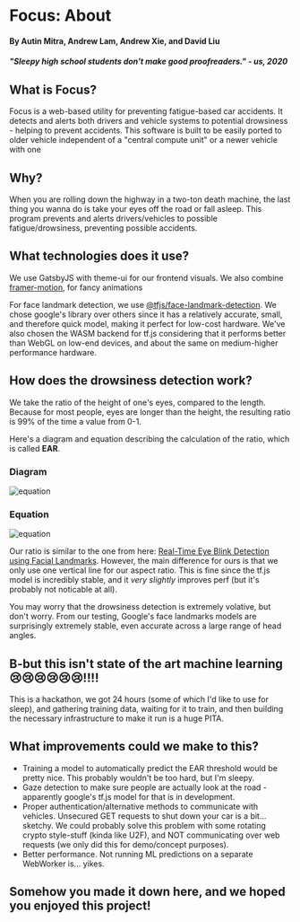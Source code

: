 
# Focus: About

#### By Autin Mitra, Andrew Lam, Andrew Xie, and David Liu

##### "Sleepy high school students don't make good proofreaders." - us, 2020

## What is Focus?

Focus is a web-based utility for preventing fatigue-based car accidents.
It detects and alerts both drivers and vehicle systems to potential drowsiness - helping to prevent accidents.
This software is built to be easily ported to older vehicle independent of a "central compute unit" or a newer vehicle with one

## Why?

When you are rolling down the highway in a two-ton death machine, the last thing you wanna do is take your eyes off the road or fall asleep.
This program prevents and alerts drivers/vehicles to possible fatigue/drowsiness, preventing possible accidents.

## What technologies does it use?

We use GatsbyJS with theme-ui for our frontend visuals. We also combine [framer-motion](https://www.framer.com/motion/), for fancy animations

For face landmark detection, we use [@tfjs/face-landmark-detection](https://github.com/tensorflow/tfjs-models/tree/master/face-landmarks-detection).
We chose google's library over others since it has a relatively accurate, small, and therefore quick model, making it perfect for low-cost hardware.
We've also chosen the WASM backend for tf.js considering that it performs better than WebGL on low-end devices, and about the same on medium-higher performance hardware.

## How does the drowsiness detection work?

We take the ratio of the height of one's eyes, compared to the length.
Because for most people, eyes are longer than the height, the resulting ratio is 99% of the time a value from 0-1.

Here's a diagram and equation describing the calculation of the ratio, which is called **EAR**.

### Diagram

![equation](../images/eyes.png)

### Equation

![equation](../images/equation.png)

Our ratio is similar to the one from here: [Real-Time Eye Blink Detection using Facial Landmarks](https://www.semanticscholar.org/paper/Real-Time-Eye-Blink-Detection-using-Facial-Soukupov%C3%A1-%C4%8Cech/4fa1ba3531219ca8c39d8749160faf1a877f2ced).
However, the main difference for ours is that we only use one vertical line for our aspect ratio. This is fine since the tf.js model is incredibly stable, and it _very slightly_ improves perf (but it's probably not noticable at all).

You may worry that the drowsiness detection is extremely volative, but don't worry. From our testing, Google's face landmarks models are surprisingly extremely stable, even accurate
across a large range of head angles.

## B-but this isn't state of the art machine learning 😢😢😢😢😢😢!!!!

This is a hackathon, we got 24 hours (some of which I'd like to use for sleep), and gathering training data, waiting for it to train, and then building the necessary infrastructure to make it run is a huge PITA.

## What improvements could we make to this?

- Training a model to automatically predict the EAR threshold would be pretty nice. This probably wouldn't be too hard, but I'm sleepy.
- Gaze detection to make sure people are actually look at the road - apparently google's tf.js model for that is in development.
- Proper authentication/alternative methods to communicate with vehicles. Unsecured GET requests to shut down your car is a bit... sketchy.
  We could probably solve this problem with some rotating crypto style-stuff (kinda like U2F), and NOT communicating over web requests (we only did this for demo/concept purposes).
- Better performance. Not running ML predictions on a separate WebWorker is... yikes.

## Somehow you made it down here, and we hoped you enjoyed this project!

